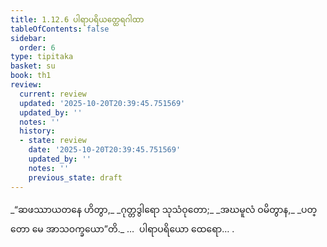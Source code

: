 ```yaml
---
title: 1.12.6 ပါရာပရိယတ္ထေရဂါထာ
tableOfContents: false
sidebar:
  order: 6
type: tipitaka
basket: su
book: th1
review:
  current: review
  updated: '2025-10-20T20:39:45.751569'
  updated_by: ''
  notes: ''
  history:
  - state: review
    date: '2025-10-20T20:39:45.751569'
    updated_by: ''
    notes: ''
    previous_state: draft
---
```



<DynamicBreadcrumb />


<ReviewStatus review={frontmatter.review} showDetails={true} />

<HypothesisAnnotation frontmatter={frontmatter} />

<Division number="116" book="th1" e="ch" v="19" p="245">

<Paragraph number="259" type="verses" book="th1">
_“ဆဖဿာယတနေ ဟိတွာ,_  
_ဂုတ္တဒွါရော သုသံဝုတော;_  
_အဃမူလံ ဝမိတွာန,_  
_ပတ္တော မေ အာသဝက္ခယော”တိ._  


</Paragraph>
</Division>

<Paragraph number="260" type="center" book="th1">
…  ပါရာပရိယော ထေရော… .
</Paragraph>